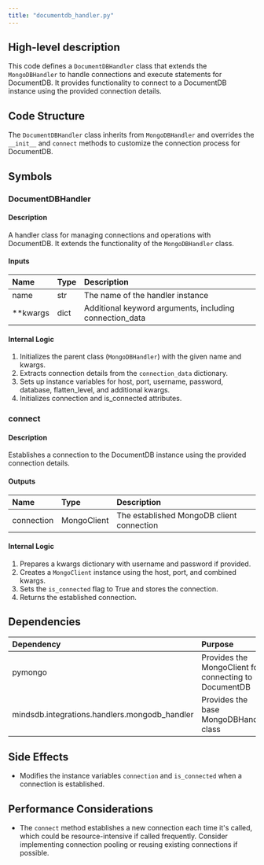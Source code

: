 ```yaml
---
title: "documentdb_handler.py"
---
```


## High-level description
This code defines a `DocumentDBHandler` class that extends the `MongoDBHandler` to handle connections and execute statements for DocumentDB. It provides functionality to connect to a DocumentDB instance using the provided connection details.

## Code Structure
The `DocumentDBHandler` class inherits from `MongoDBHandler` and overrides the `__init__` and `connect` methods to customize the connection process for DocumentDB.

## Symbols

### DocumentDBHandler
#### Description
A handler class for managing connections and operations with DocumentDB. It extends the functionality of the `MongoDBHandler` class.

#### Inputs
| Name | Type | Description |
|:-----|:-----|:------------|
| name | str | The name of the handler instance |
| **kwargs | dict | Additional keyword arguments, including connection_data |

#### Internal Logic
1. Initializes the parent class (`MongoDBHandler`) with the given name and kwargs.
2. Extracts connection details from the `connection_data` dictionary.
3. Sets up instance variables for host, port, username, password, database, flatten_level, and additional kwargs.
4. Initializes connection and is_connected attributes.

### connect
#### Description
Establishes a connection to the DocumentDB instance using the provided connection details.

#### Outputs
| Name | Type | Description |
|:-----|:-----|:------------|
| connection | MongoClient | The established MongoDB client connection |

#### Internal Logic
1. Prepares a kwargs dictionary with username and password if provided.
2. Creates a `MongoClient` instance using the host, port, and combined kwargs.
3. Sets the `is_connected` flag to True and stores the connection.
4. Returns the established connection.

## Dependencies
| Dependency | Purpose |
|:-----------|:--------|
| pymongo | Provides the MongoClient for connecting to DocumentDB |
| mindsdb.integrations.handlers.mongodb_handler | Provides the base MongoDBHandler class |

## Side Effects
- Modifies the instance variables `connection` and `is_connected` when a connection is established.

## Performance Considerations
- The `connect` method establishes a new connection each time it's called, which could be resource-intensive if called frequently. Consider implementing connection pooling or reusing existing connections if possible.